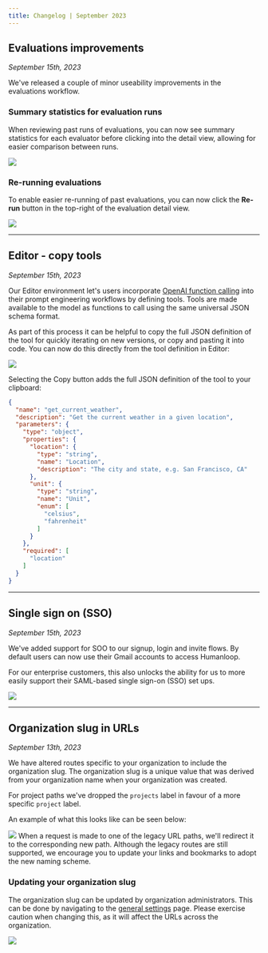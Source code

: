 ```yaml
---
title: Changelog | September 2023
---
```


## Evaluations improvements

_September 15th, 2023_

We've released a couple of minor useability improvements in the evaluations workflow.

### Summary statistics for evaluation runs

When reviewing past runs of evaluations, you can now see summary statistics for each evaluator before clicking into the detail view, allowing for easier comparison between runs.

![](../../assets/images/6f25e13-image.png)

### Re-running evaluations

To enable easier re-running of past evaluations, you can now click the **Re-run** button in the top-right of the evaluation detail view.

![](../../assets/images/fd71bda-image.png)

---

## Editor - copy tools

_September 15th, 2023_

Our Editor environment let's users incorporate [OpenAI function calling](https://openai.com/blog/function-calling-and-other-api-updates) into their prompt engineering workflows by defining tools. Tools are made available to the model as functions to call using the same universal JSON schema format. 

As part of this process it can be helpful to copy the full JSON definition of the tool for quickly iterating on new versions, or copy and pasting it into code. You can now do this directly from the tool definition in Editor:

<img src="../../assets/images/0e7eeb0-Screenshot_2023-09-15_at_11.49.07.png" />


Selecting the Copy button adds the full JSON definition of the tool to your clipboard:

```json
{
  "name": "get_current_weather",
  "description": "Get the current weather in a given location",
  "parameters": {
    "type": "object",
    "properties": {
      "location": {
        "type": "string",
        "name": "Location",
        "description": "The city and state, e.g. San Francisco, CA"
      },
      "unit": {
        "type": "string",
        "name": "Unit",
        "enum": [
          "celsius",
          "fahrenheit"
        ]
      }
    },
    "required": [
      "location"
    ]
  }
}
```

---

## Single sign on (SSO)

_September 15th, 2023_

We've added support for SOO to our signup, login and invite flows. By default users can now use their Gmail accounts to access Humanloop. 

For our enterprise customers, this also unlocks the ability for us to more easily support their SAML-based single sign-on (SSO) set ups.  

<img src="../../assets/images/28b25c8-Screenshot_2023-09-15_at_11.33.08.png" />

---

## Organization slug in URLs

_September 13th, 2023_

We have altered routes specific to your organization to include the organization slug. The organization slug is a unique value that was derived from your organization name when your organization was created.

For project paths we've dropped the `projects` label in favour of a more specific `project` label. 

An example of what this looks like can be seen below:

<img src="../../assets/images/06d6f54-image.png" />

<Check title="Existing bookmarks and links will continue to work">
When a request is made to one of the legacy URL paths, we'll redirect it to the corresponding new path. Although the legacy routes are still supported, we encourage you to update your links and bookmarks to adopt the new naming scheme.
</Check>

### Updating your organization slug

The organization slug can be updated by organization administrators. This can be done by navigating to the [general settings](https://app.humanloop.com/account/organization) page. Please exercise caution when changing this, as it will affect the URLs across the organization. 

![](../../assets/images/308396b-image.png)
